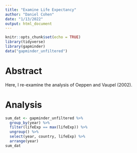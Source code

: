 ```yaml
---
title: "Examine Life Expectancy"
author: "Daniel Cohen"
date: "1/13/2022"
output: html_document
---
```


```r
knitr::opts_chunk$set(echo = TRUE)
library(tidyverse)
library(gapminder)
data("gapminder_unfiltered")
```


# Abstract

Here, I re-examine the analysis of Oeppen and Vaupel (2002).

# Analysis

```r
sum_dat <- gapminder_unfiltered %>% 
  group_by(year) %>% 
  filter(lifeExp == max(lifeExp)) %>% 
  ungroup() %>% 
  select(year, country, lifeExp) %>% 
  arrange(year)
sum_dat
```